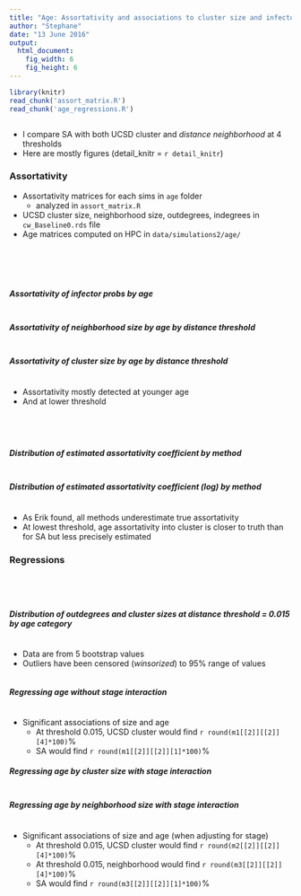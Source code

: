 ```yaml
---
title: "Age: Assortativity and associations to cluster size and infector probability"
author: "Stephane"
date: "13 June 2016"
output:
  html_document:
    fig_width: 6
    fig_height: 6
---
```


```r
library(knitr)
read_chunk('assort_matrix.R')
read_chunk('age_regressions.R')
```

```r
```

* I compare SA with both UCSD cluster and _distance neighborhood_ at 4 thresholds
* Here are mostly figures (detail_knitr = `r detail_knitr`)

### Assortativity

* Assortativity matrices for each sims in `age` folder
    + analyzed in `assort_matrix.R`
* UCSD cluster size, neighborhood size, outdegrees, indegrees in `cw_Baseline0.rds` file
* Age matrices computed on HPC in `data/simulations2/age/`

```r
```

```r
```

```r
```

```r
```

```r
```

##### Assortativity of infector probs by age
```r
```

##### Assortativity of neighborhood size by age by distance threshold
```r
```

##### Assortativity of cluster size by age by distance threshold
```r
```

* Assortativity mostly detected at younger age
* And at lower threshold

```r
```

```r
```

```r
```

```r
```

##### Distribution of estimated assortativity coefficient by method
```r
```

##### Distribution of estimated assortativity coefficient (log) by method
```r
```

* As Erik found, all methods underestimate true assortativity
* At lowest threshold, age assortativity into cluster is closer to truth than for SA but less precisely estimated  

### Regressions

```r
```

```r
```

```r
```

```r
```

##### Distribution of outdegrees and cluster sizes at distance threshold = 0.015 by age category
```r
```

* Data are from 5 bootstrap values
* Outliers have been censored (_winsorized_) to 95% range of values

```r
```

##### Regressing age without stage interaction
```r
```

* Significant associations of size and age
    + At threshold 0.015, UCSD cluster would find `r round(m1[[2]][[2]][4]*100)`%  
    + SA would find `r round(m1[[2]][[2]][1]*100)`%

##### Regressing age by cluster size with stage interaction
```r
```

##### Regressing age by neighborhood size with stage interaction
```r
```

* Significant associations of size and age (when adjusting for stage)
    + At threshold 0.015, UCSD cluster would find `r round(m2[[2]][[2]][4]*100)`%  
    + At threshold 0.015, neighborhood would find `r round(m3[[2]][[2]][4]*100)`% 
    + SA would find `r round(m3[[2]][[2]][1]*100)`%
